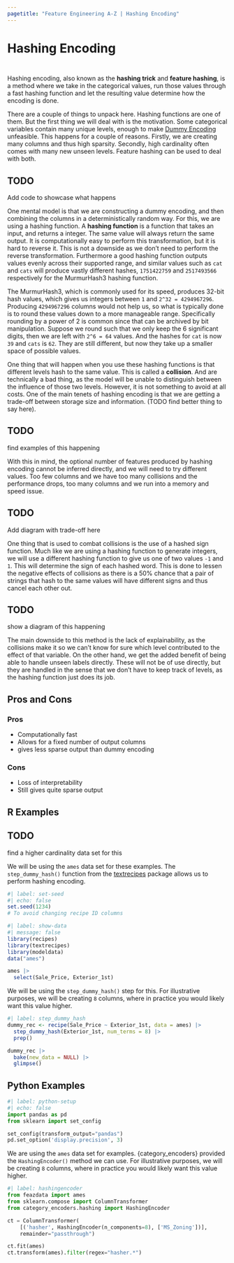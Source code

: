 ```yaml
---
pagetitle: "Feature Engineering A-Z | Hashing Encoding"
---
```


# Hashing Encoding {#sec-categorical-hashing}

::: {style="visibility: hidden; height: 0px;"}
## Hashing Encoding
:::

Hashing encoding, also known as the **hashing trick** and **feature hashing**, is a method where we take in the categorical values, run those values through a fast hashing function and let the resulting value determine how the encoding is done.

There are a couple of things to unpack here.
Hashing functions are one of them.
But the first thing we will deal with is the motivation.
Some categorical variables contain many unique levels, enough to make [Dummy Encoding](categorical-dummy) unfeasible.
This happens for a couple of reasons.
Firstly, we are creating many columns and thus high sparsity.
Secondly, high cardinality often comes with many new unseen levels.
Feature hashing can be used to deal with both.

::: callout-caution
# TODO

Add code to showcase what happens
:::

One mental model is that we are constructing a dummy encoding, and then combining the columns in a deterministically random way.
For this, we are using a hashing function.
A **hashing function** is a function that takes an input, and returns a integer.
The same value will always return the same output.
It is computationally easy to perform this transformation, but it is hard to reverse it.
This is not a downside as we don't need to perform the reverse transformation.
Furthermore a good hashing function outputs values evenly across their supported range, and similar values such as `cat` and `cats` will produce vastly different hashes, `1751422759` and `2517493566` respectively for the MurmurHash3 hashing function.

The MurmurHash3, which is commonly used for its speed, produces 32-bit hash values, which gives us integers between `1` and `2^32 = 4294967296`.
Producing `4294967296` columns would not help us, so what is typically done is to round these values down to a more manageable range.
Specifically rounding by a power of 2 is common since that can be archived by bit manipulation.
Suppose we round such that we only keep the 6 significant digits, then we are left with `2^6 = 64` values.
And the hashes for `cat` is now `39` and `cats` is `62`.
They are still different, but now they take up a smaller space of possible values.

One thing that will happen when you use these hashing functions is that different levels hash to the same value.
This is called a **collision**.
And are technically a bad thing, as the model will be unable to distinguish between the influence of those two levels.
However, it is not something to avoid at all costs.
One of the main tenets of hashing encoding is that we are getting a trade-off between storage size and information.
(TODO find better thing to say here).

::: callout-caution
# TODO

find examples of this happening
:::

With this in mind, the optional number of features produced by hashing encoding cannot be inferred directly, and we will need to try different values.
Too few columns and we have too many collisions and the performance drops, too many columns and we run into a memory and speed issue.

::: callout-caution
# TODO

Add diagram with trade-off here
:::

One thing that is used to combat collisions is the use of a hashed sign function.
Much like we are using a hashing function to generate integers, we will use a different hashing function to give us one of two values `-1` and `1`.
This will determine the sign of each hashed word.
This is done to lessen the negative effects of collisions as there is a 50% chance that a pair of strings that hash to the same values will have different signs and thus cancel each other out.

::: callout-caution
# TODO

show a diagram of this happening
:::

The main downside to this method is the lack of explainability, as the collisions make it so we can't know for sure which level contributed to the effect of that variable.
On the other hand, we get the added benefit of being able to handle unseen labels directly.
These will not be of use directly, but they are handled in the sense that we don't have to keep track of levels, as the hashing function just does its job.

## Pros and Cons

### Pros

-   Computationally fast
-   Allows for a fixed number of output columns
-   gives less sparse output than dummy encoding

### Cons

-   Loss of interpretability
-   Still gives quite sparse output

## R Examples

::: callout-caution
# TODO

find a higher cardinality data set for this
:::

We will be using the `ames` data set for these examples.
The `step_dummy_hash()` function from the [textrecipes](textrecipes.tidymodels.org) package allows us to perform hashing encoding.

```r
#| label: set-seed
#| echo: false
set.seed(1234)
# To avoid changing recipe ID columns
```

```r
#| label: show-data
#| message: false
library(recipes)
library(textrecipes)
library(modeldata)
data("ames")

ames |>
  select(Sale_Price, Exterior_1st)
```

We will be using the `step_dummy_hash()` step for this.
For illustrative purposes, we will be creating `8` columns, where in practice you would likely want this value higher.

```r
#| label: step_dummy_hash
dummy_rec <- recipe(Sale_Price ~ Exterior_1st, data = ames) |>
  step_dummy_hash(Exterior_1st, num_terms = 8) |>
  prep()

dummy_rec |>
  bake(new_data = NULL) |>
  glimpse()
```

## Python Examples

```python
#| label: python-setup
#| echo: false
import pandas as pd
from sklearn import set_config

set_config(transform_output="pandas")
pd.set_option('display.precision', 3)
```

We are using the `ames` data set for examples.
{category_encoders} provided the `HashingEncoder()` method we can use.
For illustrative purposes, we will be creating `8` columns, where in practice you would likely want this value higher.

```python
#| label: hashingencoder
from feazdata import ames
from sklearn.compose import ColumnTransformer
from category_encoders.hashing import HashingEncoder

ct = ColumnTransformer(
    [('hasher', HashingEncoder(n_components=8), ['MS_Zoning'])], 
    remainder="passthrough")

ct.fit(ames)
ct.transform(ames).filter(regex="hasher.*")
```
